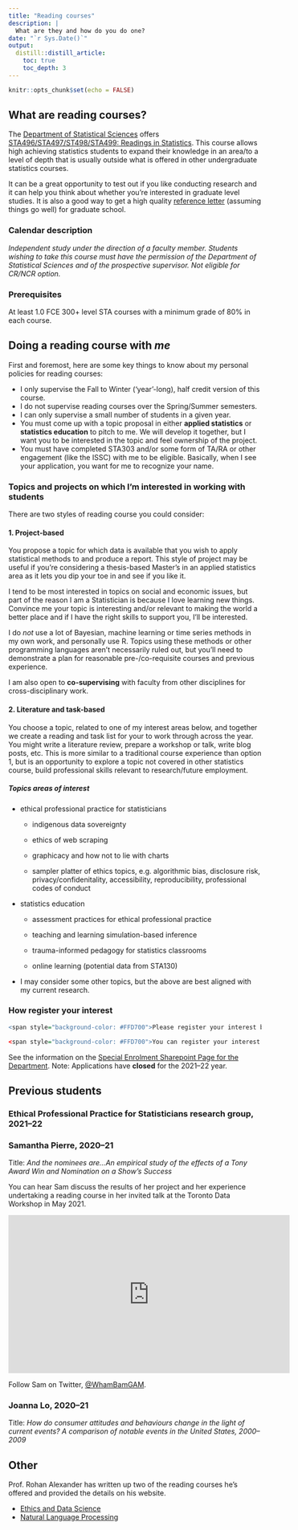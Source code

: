 ```yaml
---
title: "Reading courses"
description: |
  What are they and how do you do one?
date: "`r Sys.Date()`"
output: 
  distill::distill_article:
    toc: true
    toc_depth: 3
---
```


```r
knitr::opts_chunk$set(echo = FALSE)
```

## What are reading courses?

The [Department of Statistical Sciences](https://www.statistics.utoronto.ca/) offers [STA496/STA497/ST498/STA499: Readings in Statistics](https://www.statistics.utoronto.ca/current-students/special-enrolment-courses-sta490y1-sta492h1-sta496h1sta497h1#several-statistics-courses-have-special-enrolment-procedures-so-enrolment-in-these-courses-cannot-be-done-on-acorn-please-select-the-course-you-are-interested-in-from-the-list-below-for-information-on-the-enrolment-process-prerequisites-and-instructions-on-how-to-request-enrolment-accordion-3). This course allows high achieving statistics students to expand their knowledge in an area/to a level of depth that is usually outside what is offered in other undergraduate statistics courses.

It can be a great opportunity to test out if you like conducting research and it can help you think about whether you're interested in graduate level studies. It is also a good way to get a high quality [reference letter](https://www.lizabolton.com/references.html) (assuming things go well) for graduate school.

### Calendar description

*Independent study under the direction of a faculty member. Students wishing to take this course must have the permission of the Department of Statistical Sciences and of the prospective supervisor. Not eligible for CR/NCR option.*

### Prerequisites

At least 1.0 FCE 300+ level STA courses with a minimum grade of 80% in each course.

## Doing a reading course with *me*

First and foremost, here are some key things to know about my personal policies for reading courses:

-   I only supervise the Fall to Winter ('year'-long), half credit version of this course.
-   I do not supervise reading courses over the Spring/Summer semesters.
-   I can only supervise a small number of students in a given year.
-   You must come up with a topic proposal in either **applied statistics** or **statistics education** to pitch to me. We will develop it together, but I want you to be interested in the topic and feel ownership of the project.
-   You must have completed STA303 and/or some form of TA/RA or other engagement (like the ISSC) with me to be eligible. Basically, when I see your application, you want for me to recognize your name.

### Topics and projects on which I'm interested in working with students

There are two styles of reading course you could consider:

#### 1. Project-based

You propose a topic for which data is available that you wish to apply statistical methods to and produce a report. This style of project may be useful if you're considering a thesis-based Master's in an applied statistics area as it lets you dip your toe in and see if you like it.

I tend to be most interested in topics on social and economic issues, but part of the reason I am a Statistician is because I love learning new things. Convince me your topic is interesting and/or relevant to making the world a better place and if I have the right skills to support you, I'll be interested.

I do *not* use a lot of Bayesian, machine learning or time series methods in my own work, and personally use R. Topics using these methods or other programming languages aren't necessarily ruled out, but you'll need to demonstrate a plan for reasonable pre-/co-requisite courses and previous experience.

I am also open to **co-supervising** with faculty from other disciplines for cross-disciplinary work.

#### 2. Literature and task-based

You choose a topic, related to one of my interest areas below, and together we create a reading and task list for your to work through across the year. You might write a literature review, prepare a workshop or talk, write blog posts, etc. This is more similar to a traditional course experience than option 1, but is an opportunity to explore a topic not covered in other statistics course, build professional skills relevant to research/future employment.

##### Topics areas of interest

-   ethical professional practice for statisticians

    -   indigenous data sovereignty
    
    -   ethics of web scraping
    
    -   graphicacy and how not to lie with charts
    
    -  sampler platter of ethics topics, e.g. algorithmic bias, disclosure risk, privacy/confidenitality, accessibility, reproducibility, professional codes of conduct

-   statistics education

    -   assessment practices for ethical professional practice

    -   teaching and learning simulation-based inference

    -    trauma-informed pedagogy for statistics classrooms

    -   online learning (potential data from STA130)
    
-  I may consider some other topics, but the above are best aligned with my current research.    

### How register your interest

```r
<span style="background-color: #FFD700">Please register your interest by __6:00 p.m. ET September 1, 2021__. I will aim to respond to all submitters by September 5.</span>

<span style="background-color: #FFD700">You can register your interest and propose your reading course topic to me using [__this form__](https://forms.office.com/r/wx9Je4vRuf). You will be asked to [__complete this proposal document__](https://utoronto-my.sharepoint.com/:w:/g/personal/liza_bolton_utoronto_ca/ESsQy3JNNqJIkr7ISpmdGVYBRcuP05cmzUlDe0fM9V3WIg?e=fXLhsv) and submit it, as well. (Note: You will need to be signed in with your U of T account to access the form and document.)</span>

```


See the information on the [Special Enrolment Sharepoint Page for the Department](https://utoronto.sharepoint.com/sites/ArtSci-STA/Undergrad/SitePages/Special-Enrolment-Courses--STA490Y1,-STA492H1-and-STA496H1-STA497H1.aspx). Note: Applications have __closed__ for the 2021–22 year.


## Previous students


### Ethical Professional Practice for Statisticians research group, 2021--22

### Samantha Pierre, 2020--21

Title: *And the nominees are...An empirical study of the effects of a Tony Award Win and Nomination on a Show's Success*

You can hear Sam discuss the results of her project and her experience undertaking a reading course in her invited talk at the Toronto Data Workshop in May 2021.

<iframe width="560" height="315" src="https://www.youtube.com/embed/rFojvBN0qGk" title="YouTube video player" frameborder="0" allow="accelerometer; autoplay; clipboard-write; encrypted-media; gyroscope; picture-in-picture" allowfullscreen>

</iframe>

Follow Sam on Twitter, [\@WhamBamGAM](https://twitter.com/WhamBamGAM).

### Joanna Lo, 2020--21

Title: *How do consumer attitudes and behaviours change in the light of current events? A comparison of notable events in the United States, 2000--2009*

## Other

Prof. Rohan Alexander has written up two of the reading courses he's offered and provided the details on his website.

-   [Ethics and Data Science](https://rohanalexander.com/reading_course-ethics.html)
-   [Natural Language Processing](https://rohanalexander.com/reading_course-nlp.html)
